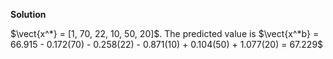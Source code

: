 
\color{blue}

**Solution**

$\vect{x^*} = [1, 70, 22, 10, 50, 20]$. The predicted value is $\vect{x^*b} = 66.915 - 0.172(70) - 0.258(22) - 0.871(10) + 0.104(50) + 1.077(20) = 67.229$

\color{black}

